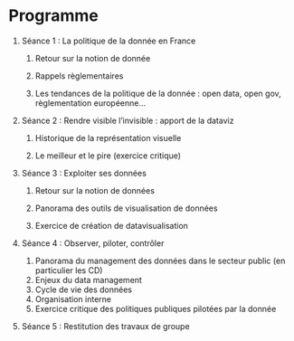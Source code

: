 # Programme

1.  Séance 1 : La politique de la donnée en France

    1.  Retour sur la notion de donnée

    2.  Rappels règlementaires

    3.  Les tendances de la politique de la donnée : open data, open gov, règlementation européenne...

2.  Séance 2 : Rendre visible l'invisible : apport de la dataviz

    1.  Historique de la représentation visuelle

    2.  Le meilleur et le pire (exercice critique)

3.  Séance 3 : Exploiter ses données

    1.  Retour sur la notion de données

    2.  Panorama des outils de visualisation de données

    3.  Exercice de création de datavisualisation

```{=html}
<!-- -->
```
4.  Séance 4 : Observer, piloter, contrôler

    1.  Panorama du management des données dans le secteur public (en particulier les CD)
    2.  Enjeux du data management
    3.  Cycle de vie des données
    4.  Organisation interne
    5.  Exercice critique des politiques publiques pilotées par la donnée

5.  Séance 5 : Restitution des travaux de groupe
